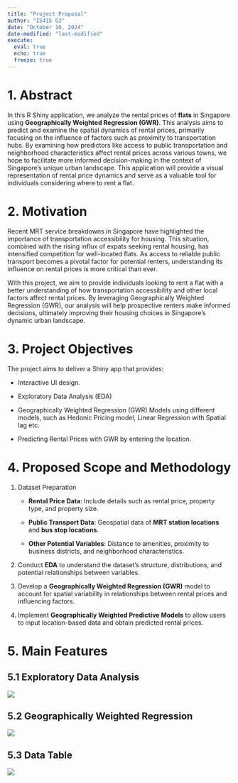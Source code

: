 ```yaml
---
title: "Project Proposal"
author: "IS415 G3"
date: "October 10, 2024"
date-modified: "last-modified"
execute: 
  eval: true
  echo: true
  freeze: true
---
```


# 1. Abstract

In this R Shiny application, we analyze the rental prices of **flats** in Singapore using **Geographically Weighted Regression (GWR)**. This analysis aims to predict and examine the spatial dynamics of rental prices, primarily focusing on the influence of factors such as proximity to transportation hubs. By examining how predictors like access to public transportation and neighborhood characteristics affect rental prices across various towns, we hope to facilitate more informed decision-making in the context of Singapore's unique urban landscape. This application will provide a visual representation of rental price dynamics and serve as a valuable tool for individuals considering where to rent a flat.

# 2. Motivation

Recent MRT service breakdowns in Singapore have highlighted the importance of transportation accessibility for housing. This situation, combined with the rising influx of expats seeking rental housing, has intensified competition for well-located flats. As access to reliable public transport becomes a pivotal factor for potential renters, understanding its influence on rental prices is more critical than ever.

With this project, we aim to provide individuals looking to rent a flat with a better understanding of how transportation accessibility and other local factors affect rental prices. By leveraging Geographically Weighted Regression (GWR), our analysis will help prospective renters make informed decisions, ultimately improving their housing choices in Singapore's dynamic urban landscape.

# 3. Project Objectives

The project aims to deliver a Shiny app that provides:

-   Interactive UI design.

-   Exploratory Data Analysis (EDA)

-   Geographically Weighted Regression (GWR) Models using different models, such as Hedonic Pricing model, Linear Regression with Spatial lag etc.

-   Predicting Rental Prices with GWR by entering the location.\

# 4. Proposed Scope and Methodology

1.  Dataset Preparation

    -   **Rental Price Data**: Include details such as rental price, property type, and property size.

    -   **Public Transport Data**: Geospatial data of **MRT station locations** and **bus stop locations**.

    -   **Other Potential Variables**: Distance to amenities, proximity to business districts, and neighborhood characteristics.

2.  Conduct **EDA** to understand the dataset’s structure, distributions, and potential relationships between variables.

3.  Develop a **Geographically Weighted Regression (GWR)** model to account for spatial variability in relationships between rental prices and influencing factors.

4.  Implement **Geographically Weighted Predictive Models** to allow users to input location-based data and obtain predicted rental prices.

# 5. Main Features

## 5.1 Exploratory Data Analysis

![](images/clipboard-1829432061.png)

## 5.2 Geographically Weighted Regression

![](images/GWR-01.png)

## 5.3 Data Table

![](images/Data%20Table.png)
